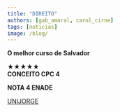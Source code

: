 ```yaml
---
title: "DIREITO"
authors: [gab_amaral, carol_cirne]
tags: [noticias]
image: /blog/
---
```


**O melhor curso de Salvador**

★★★★★  
**CONCEITO CPC 4**

**NOTA 4 ENADE**

[UNIJORGE](https://www.instagram.com/p/DJScbfAxO-Q/?igsh=ajVrcWp6a3FhcGNk)